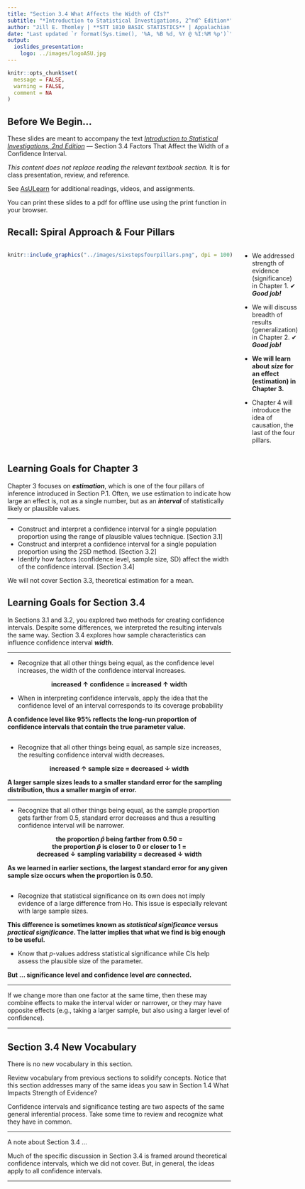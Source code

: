 ```yaml
---
title: "Section 3.4 What Affects the Width of CIs?"
subtitle: "*Introduction to Statistical Investigations, 2^nd^ Edition*"
author: "Jill E. Thomley | **STT 1810 BASIC STATISTICS** | Appalachian State University"
date: "Last updated `r format(Sys.time(), '%A, %B %d, %Y @ %I:%M %p')`"
output: 
  ioslides_presentation:
    logo: ../images/logoASU.jpg
---
```


```r
knitr::opts_chunk$set(
  message = FALSE,
  warning = FALSE,
  comment = NA
)
```

## Before We Begin…

These slides are meant to accompany the text [*Introduction to Statistical Investigations, 2nd Edition*](http://www.isi-stats.com/isi/index2nd.html) --- Section 3.4 Factors That Affect the Width of a Confidence Interval. 

*This content does not replace reading the relevant textbook section.* It is for class presentation, review, and reference.

See [AsULearn](https://asulearn.appstate.edu/) for additional readings, videos, and assignments.

You can print these slides to a pdf for offline use using the print function in your browser.


## Recall: Spiral Approach & Four Pillars

:::::: {style="display: flex;"}

::: {}

```r
knitr::include_graphics("../images/sixstepsfourpillars.png", dpi = 100)
```

:::

::: {}

&nbsp;&nbsp;&nbsp;&nbsp;&nbsp;

:::

::: {}

* We addressed strength of evidence (significance) in Chapter 1. ✔ ***Good job!***

* We will discuss breadth of results (generalization) in Chapter 2. ✔ ***Good job!***

* **We will learn about *size* for an effect (estimation) in Chapter 3.**

* Chapter 4 will introduce the idea of causation, the last of the four pillars. 

:::

::::


## Learning Goals for Chapter 3

Chapter 3 focuses on ***estimation***, which is one of the four pillars of inference introduced in Section P.1. Often, we use estimation to indicate how large an effect is, not as a single number, but as an ***interval*** of statistically likely or plausible values.

<hr>

* Construct and interpret a confidence interval for a single population proportion using the range of plausible values technique. [Section 3.1]
* Construct and interpret a confidence interval for a single population proportion using the 2SD method. [Section 3.2]
* Identify how factors (confidence level, sample size, SD) affect the width of the confidence interval. [Section 3.4]

We will not cover Section 3.3, theoretical estimation for a mean.


## Learning Goals for Section 3.4

In Sections 3.1 and 3.2, you explored two methods for creating confidence intervals. Despite some differences, we interpreted the resulting intervals the same way. Section 3.4 explores how sample characteristics can influence confidence interval ***width***. 

<hr>

* Recognize that all other things being equal, as the confidence level increases, the width of the confidence interval increases.

<p style = "text-align: center;">**increased ↑ confidence = increased ↑ width**</p>

* When in interpreting confidence intervals, apply the idea that the confidence level of an interval corresponds to its coverage probability 

**A confidence level like 95% reflects the long-run proportion of confidence intervals that contain the true parameter value.**


##

* Recognize that all other things being equal, as sample size increases, the resulting confidence interval width decreases.

<p style = "text-align: center;">**increased ↑ sample size = decreased ↓ width **</p>

**A larger sample sizes leads to a smaller standard error for the sampling distribution, thus a smaller margin of error.**

<hr>

* Recognize that all other things being equal, as the sample proportion gets farther from 0.5, standard error decreases and thus a resulting confidence interval will be narrower.

<p style = "text-align: center;">**the proportion $\hat{p}$ being farther from 0.50 =<br>the proportion $\hat{p}$ is closer to 0 or closer to 1 =<br>decreased ↓ sampling variability = decreased ↓ width **</p>

**As we learned in earlier sections, the largest standard error for any given sample size occurs when the proportion is 0.50.**


##

* Recognize that statistical significance on its own does not imply evidence of a large difference from Ho. This issue is especially relevant with large sample sizes. 

**This difference is sometimes known as *statistical significance* versus *practical significance*. The latter implies that what we find is big enough to be useful.**

* Know that *p*-values address statistical significance while CIs help assess the plausible size of the parameter.

**But ... significance level and confidence level *are* connected.**

<hr>

If we change more than one factor at the same time, then these may combine effects to make the interval wider or narrower, or they may have opposite effects (e.g., taking a larger sample, but also using a larger level of confidence). 

<hr>


## Section 3.4 New Vocabulary

There is no new vocabulary in this section. 

Review vocabulary from previous sections to solidify concepts. Notice that this section addresses many of the same ideas you saw in Section 1.4 What Impacts Strength of Evidence?

Confidence intervals and significance testing are two aspects of the same general inferential process. Take some time to review and recognize what they have in common.

<hr>

A note about Section 3.4 ...

Much of the specific discussion in Section 3.4 is framed around theoretical confidence intervals, which we did not cover. But, in general, the ideas apply to all confidence intervals. 

<hr>

